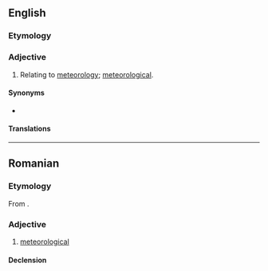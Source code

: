 {{also|meteorològic}}

==English==

===Etymology===
{{suffix|en|meteorology|ic}}

===Adjective===
{{en-adj|-}}

# Relating to [[meteorology]]; [[meteorological]].

====Synonyms====
* {{l|en|meteorological}}

====Translations====
{{trans-see|meteorological}}

----

==Romanian==

===Etymology===
From {{bor|ro|fr|météorologigue}}.

===Adjective===
{{ro-adj}}

# [[meteorological]]

====Declension====
{{ro-decl-adj}}